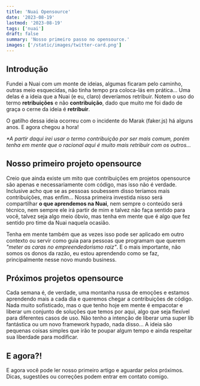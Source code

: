 ```yaml
---
title: 'Nuai Opensource'
date: '2023-08-19'
lastmod: '2023-08-19'
tags: ['nuai']
draft: false
summary: 'Nosso primeiro passo no opensource.'
images: ['/static/images/twitter-card.png']
---
```


## Introdução

Fundei a Nuai com um monte de ideias, algumas ficaram pelo caminho, outras meio esquecidas, não tinha tempo pra coloca-lás em prática... Uma delas é a ideia que a Nuai (e eu, claro) deveríamos retribuir. Notem o uso do termo **retribuições** e não **contribuição**, dado que muito me foi dado de graça o cerne da ideia é **retribuir**.

O gatilho dessa ideia ocorreu com o incidente do Marak (faker.js) há alguns anos. E agora chegou a hora!

_\*A partir daqui irei usar o termo contribuição por ser mais comum, porém tenha em mente que o racional aqui é muito mais retribuir com os outros..._

<TOCInline toc={props.toc} exclude="Introduction" />

## Nosso primeiro projeto opensource

Creio que ainda existe um mito que contribuições em projetos opensource são apenas e necessariamente com código, mas isso não é verdade. Inclusive acho que se as pessoas soubessem disso teríamos mais contribuições, mas enfim... Nossa primeira investida nisso será compartilhar **o que aprendemos na Nuai**, nem sempre o conteúdo será técnico, nem sempre ele irá partir de mim e talvez não faça sentido para você, talvez seja algo meio óbvio, mas tenha em mente que é algo que fez sentido pro time da Nuai naquela ocasião.

Tenha em mente também que as vezes isso pode ser aplicado em outro contexto ou servir como guia para pessoas que programam que querem _"meter as caras no empreendedorismo raiz"_. E o mais importante, não somos os donos da razão, eu estou aprendendo como se faz, principalmente nesse novo mundo business.

## Próximos projetos opensource

Cada semana é, de verdade, uma montanha russa de emoções e estamos aprendendo mais a cada dia e queremos chegar a contribuições de código. Nada muito sofisticado, mas o que tenho hoje em mente é empacotar e liberar um conjunto de soluções que temos por aqui, algo que seja flexível para diferentes casos de uso. Não tenho a intenção de liberar uma super lib fantástica ou um novo framework hypado, nada disso... A ideia são pequenas coisas simples que irão te poupar algum tempo e ainda respeitar sua liberdade para modificar.

## E agora?!

E agora você pode ler nosso primeiro artigo e aguardar pelos próximos. Dicas, sugestões ou correções podem entrar em contato comigo.
